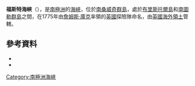 {{coord|59|15|S|26|50|W|source:GNIS|display=title}}

'''福斯特海峽'''（{{lang-en|Forsters Passage}}），是[[南極洲|南極洲]]的[[海峽|海峽]]，位於[[南桑威奇群島|南桑威奇群島]]，處於[[布里斯托爾島|布里斯托爾島]]和[[南圖勒群島|南圖勒群島]]之間，在1775年由[[詹姆斯·庫克|詹姆斯·庫克]]率領的[[英國|英國]]探險隊命名，由[[英國海外領土|英國海外領土]]管轄。

==參考資料==
*{{cite gnis | type = antarid | id = 5153| name = Forsters Passage | accessdate = 2012-04-02}}
*{{usgs-gazetteer|id=5153}}

{{Antarctica-geo-stub}}
[[Category:南極洲海峽|Category:南極洲海峽]]